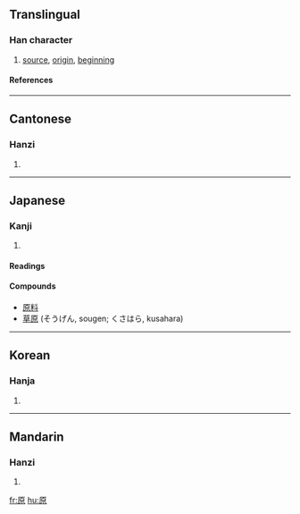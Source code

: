 ==Translingual==
===Han character===
{{Han char|rn=27|rad=厂|as=08|sn=10|four=7129<sub>6</sub>|canj=一竹日火 (MHAF)}}
# [[source]], [[origin]], [[beginning]]
====References====
{{Han ref|kx=0162.030|dkj=02973|dj=0368.230|hdz=10074.090|uh=539F|ud=21407|bh=ADEC|bd=44524}}
----
==Cantonese==
===Hanzi===
{{yue-hanzi|jyut=|y=yun4}}
# {{defn|Cantonese}}
----
==Japanese==
===Kanji===
{{ja-kanji|grade=2|rs=厂08}}
# {{defn|Japanese}}
====Readings====
{{ja-readings|on=[[げん]] (gen)|kun=[[はら]] (hara), [[もと]] (moto), [[たずねる]] (tazuneru)}}

====Compounds====
*[[原料]]
*[[草原]] (そうげん, sougen; くさはら, kusahara)

----

==Korean==
===Hanja===
{{ko-hanja|hangeul=[[원]]|rv=won|mr=wŏn}}
# {{defn|Korean}}
----
==Mandarin==
===Hanzi===
{{cmn-hanzi|pin=[[yuán]] ([[yuan2]])|wg=yüan<sup>2</sup>}}
# {{defn|Mandarin}}

[[fr:原]]
[[hu:原]]
